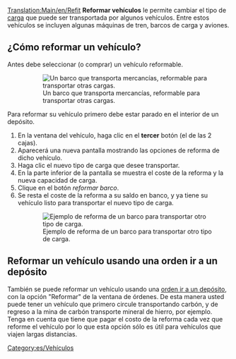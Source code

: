 [[Translation:Main/en/Refit]]{{es/Tutorial}}
'''Reformar vehículos''' le permite cambiar el tipo de [[Main/es/Carga|carga]] que puede ser transportada por algunos vehículos. Entre estos vehículos se incluyen algunas máquinas de tren, barcos de carga y aviones.

== ¿Cómo reformar un vehículo? ==
Antes debe seleccionar (o comprar) un vehículo reformable.
:[[File:es/Refitable ship.png|none|frame|Un barco que transporta mercancías, reformable para transportar otras cargas.]]

Para reformar su vehículo primero debe estar parado en el interior de un depósito.
#En la ventana del vehículo, haga clic en el '''tercer''' botón (el de las 2 cajas).
#Aparecerá una nueva pantalla mostrando las opciones de reforma de dicho vehículo.
#Haga clic el nuevo tipo de carga que desee transportar.
#En la parte inferior de la pantalla se muestra el coste de la reforma y la nueva capacidad de carga.
#Clique en el botón ''reformar barco''.
#Se resta el coste de la reforma a su saldo en banco, y ya tiene su vehículo listo para transportar el nuevo tipo de carga.
:[[File:es/Refit ship.png|none|frame|Ejemplo de reforma de un barco para transportar otro tipo de carga.]]

==Reformar un vehículo usando una orden ir a un depósito==
También se puede reformar un vehículo usando una [[Main/es/Permitir órdenes de ir al depósito|orden ir a un depósito]], con la opción "Reformar" de la ventana de órdenes. De esta manera usted puede tener un vehículo que primero circule transportando carbón, y de regreso a la mina de carbón transporte mineral de hierro, por ejemplo. Tenga en cuenta que tiene que pagar el costo de la reforma cada vez que reforme el vehículo por lo que esta opción sólo es útil para vehículos que viajen largas distancias.

[[Category:es/Vehículos]]